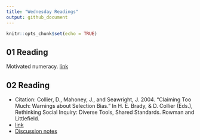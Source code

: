 ```yaml
---
title: "Wednesday Readings"
output: github_document
---
```


```r
knitr::opts_chunk$set(echo = TRUE)
```

## 01 Reading

Motivated numeracy. [link](https://drive.google.com/file/d/1vT1ULVcbl3NW9DlDeSNy4m5Y9cl7d67R/view)


## 02 Reading

- Citation: Collier, D., Mahoney, J., and Seawright, J. 2004. "Claiming Too Much: Warnings about Selection Bias." In H. E. Brady, & D. Collier (Eds.), Rethinking Social Inquiry: Diverse Tools, Shared Standards. Rowman and Littlefield.
- [link](https://rowman.com/WebDocs/Chapters1-4.pdf)
- [Discussion notes](https://docs.google.com/document/d/1UbGmiDplof1zAW7wSUnLwXm8W-QTTSMfQHJ-kcFQGbY/edit?usp=sharing)

